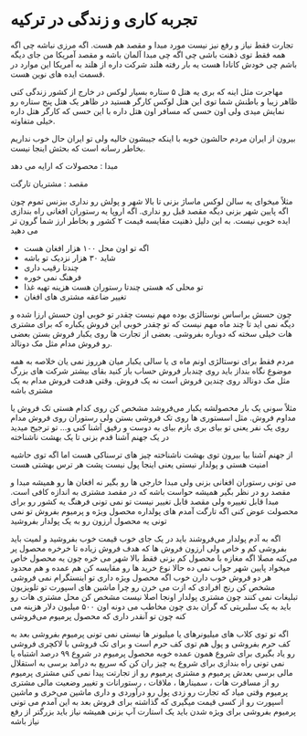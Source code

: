 # تجربه کاری و زندگی در ترکیه

تجارت فقط نیاز و رفع نیز نیست مورد مبدا و مقصد هم هست. اگه مرزی نباشه چی اگه همه فقط توی ذهنت باشی چی اگه چی مبدا آلمان باشه و مقصد آمریکا من جای دیگه باشم چی
خودش کانادا هست یه بار رفته هلند شرکت داره از هلند به آمریکا این موارد در قسمت ایده های نوین هست.

مهاجرت مثل اینه که بری یه هتل ۵ ستاره بسیار لوکس در خارج از کشور زندگی کنی ظاهر زیبا و باطنش شما توی این هتل لوکس کارگر هستید در ظاهر یک هتل پنج ستاره رو نمایش میدی ولی اون حسی که مسافر اون هتل داره با این حسی که کارگر هتل داره خیلی متفاوته.

بیرون از ایران مردم حالشون خوبه با اینکه جیبشون خالیه ولی تو ایران حال خوب نداریم بخاطر رسانه است که بحثش اینجا نیست.

مبدا : محصولات که ارایه می دهد

مقصد : مشتریان تارگت

مثلاً میخوای یه سالن لوکس ماساژ بزنی تا بالا شهر و پولش رو نداری بیزنس تموم چون اگه پایین شهر بزنی دیگه مقصد قبل رو نداری.
اگه اروپا یه رستوران افغانی راه بندازی ایده خوبی نیست. به این دلیل
ذهنیت مقایسه قیمت ۲ کشور و بخاطر ارز شما گرون تر می دهید

- اگه تو اون محل ۱۰۰ هزار افغان هست
- شاید ۳۰ هزار نزدیک تو باشه
- چندتا رقیب داری
- فرهنگ نمی خوره
- تو محلی که هستی چندتا رستوران هست
  هزینه تهیه غذا
- تغییر ضاعقه مشتری های افغان

چون حسش براساس نوستالژی بوده مهم نیست چقدر تو خوبی اون حسش ارزا شده و دیگه نمی اید تا چند ماه مهم نیست که تو چقدر خوبی این فروش یکباره که برای مشتری هات خیلی سخته که دوباره بفروشی. بعضی از تجارت ها روی یکبار فروش بستن بعضی رو فروش مدام مثل مک دونالد.

مردم فقط برای نوستالژی اونم ماه ی یا سالی یکبار میان هرروز نمی یان
خلاصه به همه موضوع نگاه بنداز باید روی چندبار فروش حساب باز کنید بقای بیشتر شرکت های بزرگ مثل مک دونالد روی چندین فروش است نه یک فروش.
وقتی هدفت فروش مدام به یک مشتری باشه

مثلاً سونی یک بار محصولشه یکبار می‌فروشد مشخص کن روی کدام هستی تک فروش یا مداوم فروش.
مثل اسستوری ها روی تک فروشی بستن ولی رستوران روی فروش مدام روی یک نفر یعنی تو بیای بری بازم بیای به دوست و رفیق آشنا کنی و...
تو ترجیح میدید در یک جهنم آشنا قدم بزنی تا یک بهشت ناشناخته

از جهنم آشنا بیا بیرون توی بهشت ناشناخته چیز های ترسناکی هست اما اگه توی حاشیه امنیت هستی و پولدار نیستی یعنی اینجا پول نیست
پشت هر ترس بهشتی هست

می تونی رستوران افغانی بزنی ولی مبدا خارجی ها رو بگیر نه افغان ها رو
همیشه مبدا و مقصد رو در نظر بگیر همیشه حواست باشه که در مقصد مشتری به اندازه کافی است. مبدا قابل تغییره ولی مقصد قابل تغییر نیست تو نمی تونی فرهنگ یه کشور رو برای محصولت عوض کنی اگه تارگت آمدم های پولداره محصول ویژه و پرمیوم بفروش تو نمی تونی یه محصول ارزون رو به یک پولدار بفروشید

اگه به آدم پولدار می‌فروشند باید در یک جای خوب قیمت خوب بفروشید و لمیت باید بفروشی
کم و خاص ولی ارزون فروش ها که هدف فروش زیاده تا خرخره محصول پر می‌کنه مصلا اگه مغازه با محصول کم بزنی فقط بالا شهر می خره چون یه محصول خاص میخواد پایین شهر جواب نمی ده حالا نوع خرید ها رو مقایسه کن هم عمده و هم محدود هر دو فروش خوب دارن خوب اگه محصول ویژه داری تو اینستگرام نمی فروشی مشخص کن رنج افرادی که ازت می خرن رو چرا ماشین های اسپورت تو تلویزیون تبلیغات نمی کنند چون مشتری پولدار اونجا اصلا نیست مشخص کن محل مشتری هات رو باید به یک سلبریتی که گران بدی چون مخاطب می دونه اون ۵۰۰ میلیون دلار هزینه می کنه چون تو آنقدر داری که محصول پرمیوم می‌فروشی

اگه تو توی کلاب های میلیونرهای یا میلیونر ها نیستی نمی تونی پرمیوم بفروشی بعد به کف حرم بفروشی و پول هم توی کف حرم است و برای تک فروشی با لاکچری فروشی رو یاد بگیری برای شروع همون عمده خوبه محصول پرمیوم در شروع ۹۹ درصد اشتباه یا نمی تونی راه بندازی برای شروع یه چیز ران کن که سریع به درآمد برسی به استقلال مالی برسی بعدش پرمیوم و مشتری پرمیوم رو از تجارتت پیدا نمی کنی مشتری پرمیوم رو از مسافرت هات ، سمینارها ، ملاقات ، رستورانات و تغییر وضعیت مالی مشتری پرمیوم وقتی میاد که تجارت رو زدی پول رو درآوردی و داری ماشین می‌خری و ماشین اسپورت رو از کسی قیمت میگیری که گذاشته برای فروش بعد به این آمدم می تونی پرمیوم بفروشی برای ویژه شدن باید یک استارت آپ بزنی همیشه نیاز باید بزرگتر از رفع نیاز باشه
